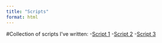```yaml
---
title: "Scripts"
format: html
---
```



#Collection of scripts I've written:
-[Script 1](C:/GPiBS/Rotation1/test/scripts/old_workflow.qmd)
-[Script 2](C:/GPiBS/Rotation1/test/scripts/genome_assembly.qmd)
-[Script 3]()


